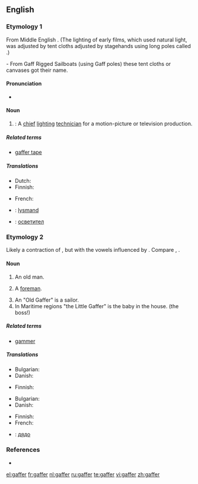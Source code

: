 ==English==

===Etymology 1===
From Middle English {{term|gaffe||a hook}}. (The lighting of early films, which used natural light, was adjusted by tent cloths adjusted by stagehands using long poles called {{term||gaffes}}.)

- From Gaff Rigged Sailboats (using Gaff poles) these tent cloths or canvases got their name.

====Pronunciation====
* {{rhymes|æfə(r)}}

====Noun====
{{en-noun}}

# {{film}}: A [[chief]] [[lighting]] [[technician]] for a motion-picture or television production.

=====Related terms=====
* [[gaffer tape]]

=====Translations=====
{{trans-top|chief lighting technician}}
* Dutch: {{t+|nl|gaffer}}
* Finnish: {{t|fi|valaistusmestari}}
{{trans-mid}}
* French: {{t|fr|éclairagiste|m|f}}
{{trans-bottom}}

{{checktrans-top}}
* {{ttbc|Danish}}: [[lysmand]]
* {{ttbc|Bulgarian}}: [[осветител]] {{m}}
{{trans-bottom}}

===Etymology 2===
Likely a contraction of {{term|godfather}}, but with the vowels influenced by {{term|grandfather}}. Compare {{etyl|fr|-}} {{term|compère|lang=fr}}, {{etyl|de|-}} {{term|gevatter|lang=de}}.

====Noun====
{{en-noun}}

# {{colloquial}} An old man.
# {{British}} A [[foreman]].
# An "Old Gaffer" is a sailor.
# In Maritime regions "the Little Gaffer" is the baby in the house. (the boss!)

=====Related terms=====
* [[gammer]]

=====Translations=====
{{trans-top|old man}}
* Bulgarian: {{t+|bg|старец|m}}
* Danish: {{t|da|gammel mand}}
{{trans-mid}}
* Finnish: {{t+|fi|ukko}}
{{trans-bottom}}

{{trans-top|foreman}}
* Bulgarian: {{t+|bg|надзирател|m}}
* Danish: {{t|da|formand}}
{{trans-mid}}
* Finnish: {{t+|fi|pomo}}
* French: {{t|fr|contre-maître|m}}
{{trans-bottom}}

{{checktrans-top}}
* {{ttbc|Bulgarian}}: [[дядо]] {{n}}
{{trans-bottom}}

===References===
* {{R:OED Online|code=50091544|title=gaffer|date=1989}}

[[el:gaffer]]
[[fr:gaffer]]
[[nl:gaffer]]
[[ru:gaffer]]
[[te:gaffer]]
[[vi:gaffer]]
[[zh:gaffer]]